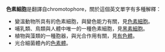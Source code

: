 '''色素細胞'''是翻譯自chromotophore，關於這個英文單字有多種解釋：
*變溫動物所具有的色素細胞，與變色能力有關，見[[色素細胞|色素細胞]]。
*哺乳類、鳥類與人體中唯一的一種色素細胞，見[[黑素細胞|黑素細胞]]。
*植物與藻類的一種胞器，與光合作用有關，見[[有色體|有色體]]。
*光合細菌體內的[[色素體|色素體]]。

{{disambig|Cat=四字消歧义}}